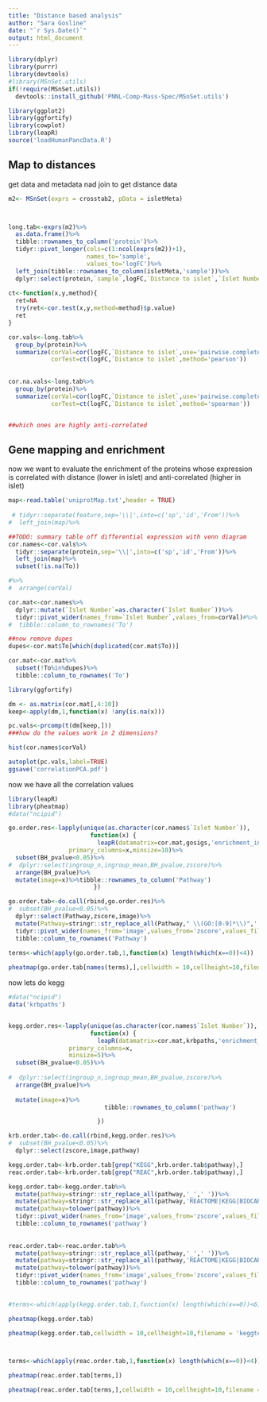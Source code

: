 ```yaml
---
title: "Distance based analysis"
author: "Sara Gosline"
date: "`r Sys.Date()`"
output: html_document
---
```


```r
library(dplyr)
library(purrr)
library(devtools)
#library(MSnSet.utils)
if(!require(MSnSet.utils))
  devtools::install_github('PNNL-Comp-Mass-Spec/MSnSet.utils')

library(ggplot2)
library(ggfortify)
library(cowplot)
library(leapR)
source('loadHumanPancData.R')
```

## Map to distances
get data and metadata nad join to get distance data

```r

m2<- MSnSet(exprs = crosstab2, pData = isletMeta)



long.tab<-exprs(m2)%>%
  as.data.frame()%>%
  tibble::rownames_to_column('protein')%>%
  tidyr::pivot_longer(cols=c(1:ncol(exprs(m2))+1),
                      names_to='sample',
                      values_to='logFC')%>%
  left_join(tibble::rownames_to_column(isletMeta,'sample'))%>%
  dplyr::select(protein,`sample`,logFC,`Distance to islet`,`Islet Number`)
  
ct<-function(x,y,method){
  ret=NA
  try(ret<-cor.test(x,y,method=method)$p.value)
  ret
}

cor.vals<-long.tab%>%
  group_by(protein)%>%
  summarize(corVal=cor(logFC,`Distance to islet`,use='pairwise.complete.obs',method='pearson'),
            corTest=ct(logFC,`Distance to islet`,method='pearson'))
      
  
cor.na.vals<-long.tab%>%
  group_by(protein)%>%
  summarize(corVal=cor(logFC,`Distance to islet`,use='pairwise.complete.obs',method='spearman'),
            corTest=ct(logFC,`Distance to islet`,method='spearman'))


##which ones are highly anti-correlated
```

## Gene mapping and enrichment

now we want to evaluate the enrichment of the proteins whose expression is correlated with distance (lower in islet) and anti-correlated (higher in islet) 

```r

map<-read.table('uniprotMap.txt',header = TRUE)
 
 # tidyr::separate(feature,sep='\\|',into=c('sp','id','From'))%>%
#  left_join(map)%>%

##TODO: summary table off differential expression with venn diagram
cor.names<-cor.vals%>%
  tidyr::separate(protein,sep='\\|',into=c('sp','id','From'))%>%
  left_join(map)%>%
  subset(!is.na(To))

#%>%
#  arrange(corVal)

cor.mat<-cor.names%>%
  dplyr::mutate(`Islet Number`=as.character(`Islet Number`))%>%
  tidyr::pivot_wider(names_from=`Islet Number`,values_from=corVal)#%>%
#  tibble::column_to_rownames('To')

##now remove dupes
dupes<-cor.mat$To[which(duplicated(cor.mat$To))]

cor.mat<-cor.mat%>%
  subset(!To%in%dupes)%>%
  tibble::column_to_rownames('To')

library(ggfortify)

dm <- as.matrix(cor.mat[,4:10])
keep<-apply(dm,1,function(x) !any(is.na(x)))

pc.vals<-prcomp(t(dm[keep,]))
###how do the values work in 2 dimensions?

hist(cor.names$corVal)

autoplot(pc.vals,label=TRUE)
ggsave('correlationPCA.pdf')
```

now we have all the correlation values

```r
library(leapR)
library(pheatmap)
#data("ncipid")

go.order.res<-lapply(unique(as.character(cor.names$`Islet Number`)),
                       function(x) {
                         leapR(datamatrix=cor.mat,gosigs,'enrichment_in_order',
                 primary_columns=x,minsize=10)%>%
  subset(BH_pvalue<0.05)%>%
#  dplyr::select(ingroup_n,ingroup_mean,BH_pvalue,zscore)%>%
  arrange(BH_pvalue)%>%
  mutate(image=x)%>%tibble::rownames_to_column('Pathway')
                        })

go.order.tab<-do.call(rbind,go.order.res)%>%
#  subset(BH_pvalue<0.05)%>%
  dplyr::select(Pathway,zscore,image)%>%
  mutate(Pathway=stringr::str_replace_all(Pathway," \\(GO:[0-9]*\\)",''))%>%
  tidyr::pivot_wider(names_from='image',values_from='zscore',values_fill=list(zscore=0.0))%>%
  tibble::column_to_rownames('Pathway')
  
terms<-which(apply(go.order.tab,1,function(x) length(which(x==0))<4))

pheatmap(go.order.tab[names(terms),],cellwidth = 10,cellheight=10,filename = 'goBPterms.pdf')
```

now lets do kegg
```r

#data("ncipid")
data('krbpaths')


kegg.order.res<-lapply(unique(as.character(cor.names$`Islet Number`)),
                       function(x) {
                         leapR(datamatrix=cor.mat,krbpaths,'enrichment_in_order',
                 primary_columns=x,
                 minsize=5)%>%
  subset(BH_pvalue<0.05)%>%
                           
#  dplyr::select(ingroup_n,ingroup_mean,BH_pvalue,zscore)%>%
  arrange(BH_pvalue)%>%
                           
  mutate(image=x)%>%  
                           tibble::rownames_to_column('pathway')

                         })

krb.order.tab<-do.call(rbind,kegg.order.res)%>%
#  subset(BH_pvalue<0.05)%>%
  dplyr::select(zscore,image,pathway)

kegg.order.tab<-krb.order.tab[grep("KEGG",krb.order.tab$pathway),]
reac.order.tab<-krb.order.tab[grep("REAC",krb.order.tab$pathway),]

kegg.order.tab<-kegg.order.tab%>%
  mutate(pathway=stringr::str_replace_all(pathway,'_',' '))%>%
  mutate(pathway=stringr::str_replace_all(pathway,'REACTOME|KEGG|BIOCARTA',''))%>%
  mutate(pathway=tolower(pathway))%>%
  tidyr::pivot_wider(names_from='image',values_from='zscore',values_fill=list(zscore=0.0))%>%
  tibble::column_to_rownames('pathway')
  
  
reac.order.tab<-reac.order.tab%>%
  mutate(pathway=stringr::str_replace_all(pathway,'_',' '))%>%
  mutate(pathway=stringr::str_replace_all(pathway,'REACTOME|KEGG|BIOCARTA',''))%>%
  mutate(pathway=tolower(pathway))%>%
  tidyr::pivot_wider(names_from='image',values_from='zscore',values_fill=list(zscore=0.0))%>%
  tibble::column_to_rownames('pathway')
  

#terms<-which(apply(kegg.order.tab,1,function(x) length(which(x==0))<6))

pheatmap(kegg.order.tab)

pheatmap(kegg.order.tab,cellwidth = 10,cellheight=10,filename = 'keggterms.pdf')



terms<-which(apply(reac.order.tab,1,function(x) length(which(x==0))<4))

pheatmap(reac.order.tab[terms,])

pheatmap(reac.order.tab[terms,],cellwidth = 10,cellheight=10,filename = 'reacterms.pdf')

```

